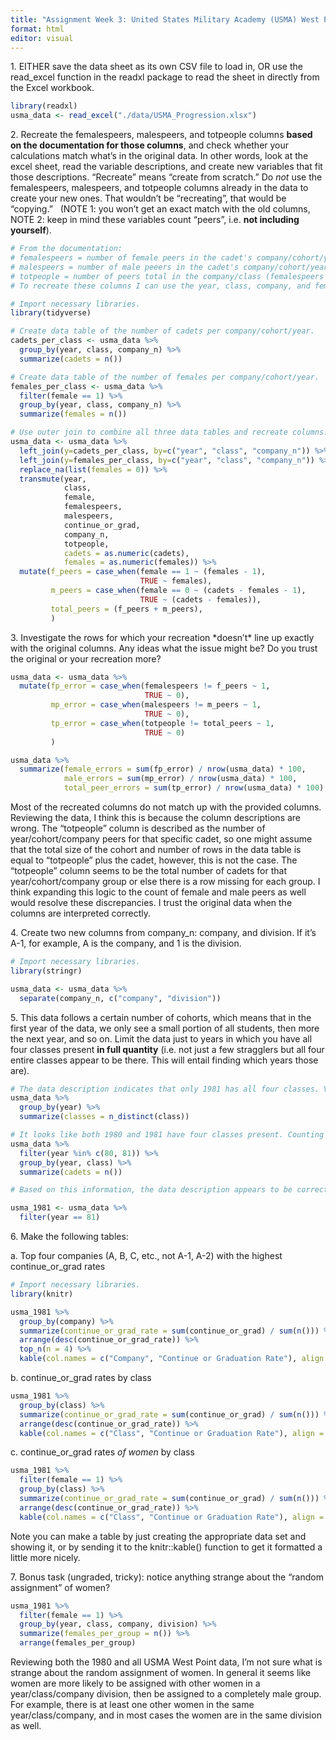 ```yaml
---
title: "Assignment Week 3: United States Military Academy (USMA) West Point Data"
format: html
editor: visual
---
```


1\. EITHER save the data sheet as its own CSV file to load in, OR use the read_excel function in the readxl package to read the sheet in directly from the Excel workbook.

```r
library(readxl)
usma_data <- read_excel("./data/USMA_Progression.xlsx")
```

2\. Recreate the femalespeers, malespeers, and totpeople columns **based on the documentation for those columns**, and check whether your calculations match what's in the original data. In other words, look at the excel sheet, read the variable descriptions, and create new variables that fit those descriptions. "Recreate" means "create from scratch." Do *not* use the femalespeers, malespeers, and totpeople columns already in the data to create your new ones. That wouldn't be "recreating", that would be "copying."   (NOTE 1: you won't get an exact match with the old columns, NOTE 2: keep in mind these variables count "peers", i.e. **not including yourself**).

```r
# From the documentation:
# femalespeers = number of female peers in the cadet's company/cohort/year
# malespeers = number of male peeers in the cadet's company/cohort/year
# totpeople = number of peers total in the company/class (femalespeers + malespeers)
# To recreate these columns I can use the year, class, company, and female columns. I'm assuming that cohort equals the class column because that seems to make sense.

# Import necessary libraries.
library(tidyverse)

# Create data table of the number of cadets per company/cohort/year.
cadets_per_class <- usma_data %>%
  group_by(year, class, company_n) %>%
  summarize(cadets = n())

# Create data table of the number of females per company/cohort/year.
females_per_class <- usma_data %>%
  filter(female == 1) %>%
  group_by(year, class, company_n) %>%
  summarize(females = n())

# Use outer join to combine all three data tables and recreate columns. Use left joins to keep all cadet rows, replace NAs with 0, convert new columns to numeric so the data type matches, and calculate new columns.
usma_data <- usma_data %>%
  left_join(y=cadets_per_class, by=c("year", "class", "company_n")) %>%
  left_join(y=females_per_class, by=c("year", "class", "company_n")) %>%
  replace_na(list(females = 0)) %>%
  transmute(year,
            class,
            female,
            femalespeers,
            malespeers,
            continue_or_grad,
            company_n,
            totpeople,
            cadets = as.numeric(cadets),
            females = as.numeric(females)) %>%
  mutate(f_peers = case_when(female == 1 ~ (females - 1),
                             TRUE ~ females),
         m_peers = case_when(female == 0 ~ (cadets - females - 1),
                             TRUE ~ (cadets - females)),
         total_peers = (f_peers + m_peers),
         )
```

3\. Investigate the rows for which your recreation \*doesn't\* line up exactly with the original columns. Any ideas what the issue might be? Do you trust the original or your recreation more?

```r
usma_data <- usma_data %>%
  mutate(fp_error = case_when(femalespeers != f_peers ~ 1,
                              TRUE ~ 0),
         mp_error = case_when(malespeers != m_peers ~ 1,
                              TRUE ~ 0),
         tp_error = case_when(totpeople != total_peers ~ 1,
                              TRUE ~ 0)
         )

usma_data %>%
  summarize(female_errors = sum(fp_error) / nrow(usma_data) * 100,
            male_errors = sum(mp_error) / nrow(usma_data) * 100,
            total_peer_errors = sum(tp_error) / nrow(usma_data) * 100)
```

Most of the recreated columns do not match up with the provided columns. Reviewing the data, I think this is because the column descriptions are wrong. The "totpeople" column is described as the number of year/cohort/company peers for that specific cadet, so one might assume that the total size of the cohort and number of rows in the data table is equal to "totpeople" plus the cadet, however, this is not the case. The "totpeople" column seems to be the total number of cadets for that year/cohort/company group or else there is a row missing for each group. I think expanding this logic to the count of female and male peers as well would resolve these discrepancies. I trust the original data when the columns are interpreted correctly.

4\. Create two new columns from company_n: company, and division. If it's A-1, for example, A is the company, and 1 is the division.

```r
# Import necessary libraries.
library(stringr)

usma_data <- usma_data %>%
  separate(company_n, c("company", "division"))
```

5\. This data follows a certain number of cohorts, which means that in the first year of the data, we only see a small portion of all students, then more the next year, and so on. Limit the data just to years in which you have all four classes present **in full quantity** (i.e. not just a few stragglers but all four entire classes appear to be there. This will entail finding which years those are).

```r
# The data description indicates that only 1981 has all four classes. Verify by first grouping by year and summarizing if all classes are present. 
usma_data %>%
  group_by(year) %>%
  summarize(classes = n_distinct(class))

# It looks like both 1980 and 1981 have four classes present. Counting the number of students per each class in that year to determine if classes are present in full quantity.
usma_data %>%
  filter(year %in% c(80, 81)) %>%
  group_by(year, class) %>%
  summarize(cadets = n())

# Based on this information, the data description appears to be correct where only 1981 has all four classes as 1980 class 4 only has 4 cadets, so not fully present.

usma_1981 <- usma_data %>%
  filter(year == 81)
```

6\. Make the following tables:

a\. Top four companies (A, B, C, etc., not A-1, A-2) with the highest continue_or_grad rates

```r
# Import necessary libraries.
library(knitr)

usma_1981 %>%
  group_by(company) %>%
  summarize(continue_or_grad_rate = sum(continue_or_grad) / sum(n())) %>%
  arrange(desc(continue_or_grad_rate)) %>%
  top_n(n = 4) %>%
  kable(col.names = c("Company", "Continue or Graduation Rate"), align = "cc", caption = "Table 1. 1981 Top 4 Highest Company Continue or Graduation Rates", digits = 4, format = "html", table.attr = "style='width:40%;'")
```

b\. continue_or_grad rates by class

```r
usma_1981 %>%
  group_by(class) %>%
  summarize(continue_or_grad_rate = sum(continue_or_grad) / sum(n())) %>%
  arrange(desc(continue_or_grad_rate)) %>%
  kable(col.names = c("Class", "Continue or Graduation Rate"), align = "cc", caption = "Table 2. Continue or Graduation Rate by Class in 1981", digits = 4, format = "html", table.attr = "style='width:40%;'")
```

c\. continue_or_grad rates *of women* by class

```r
usma_1981 %>%
  filter(female == 1) %>%
  group_by(class) %>%
  summarize(continue_or_grad_rate = sum(continue_or_grad) / sum(n())) %>%
  arrange(desc(continue_or_grad_rate)) %>%
  kable(col.names = c("Class", "Continue or Graduation Rate"), align = "cc", caption = "Table 2. Continue or Graduation Rate of Women by Class in 1981", digits = 4, format = "html", table.attr = "style='width:40%;'")

```

Note you can make a table by just creating the appropriate data set and showing it, or by sending it to the knitr::kable() function to get it formatted a little more nicely.

7\. Bonus task (ungraded, tricky): notice anything strange about the "random assignment" of women?

```r
usma_1981 %>%
  filter(female == 1) %>%
  group_by(year, class, company, division) %>%
  summarize(females_per_group = n()) %>%
  arrange(females_per_group)
```

Reviewing both the 1980 and all USMA West Point data, I'm not sure what is strange about the random assignment of women. In general it seems like women are more likely to be assigned with other women in a year/class/company division, then be assigned to a completely male group. For example, there is at least one other women in the same year/class/company, and in most cases the women are in the same division as well.
